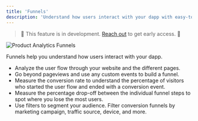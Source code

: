 ```yaml
---
title: 'Funnels'
description: 'Understand how users interact with your dapp with easy-to-use funnel analytics.'
---
```


> 🚧 This feature is in development. <a href="https://cal.com/formo/30min">Reach out</a> to get early access. 🚧

<Frame caption="Create a funnel by adding steps to your dapp and measuring the conversion rate at each step.">
	<img src="/images/dapp-analytics-funnels.png" alt="Product Analytics Funnels" />
</Frame>

Funnels help you understand how users interact with your dapp.

- Analyze the user flow through your website and the different pages.
- Go beyond pageviews and use any custom events to build a funnel.
- Measure the conversion rate to understand the percentage of visitors who started the user flow and ended with a conversion event.
- Measure the percentage drop-off between the individual funnel steps to spot where you lose the most users.
- Use filters to segment your audience. Filter conversion funnels by marketing campaign, traffic source, device, and more.
 